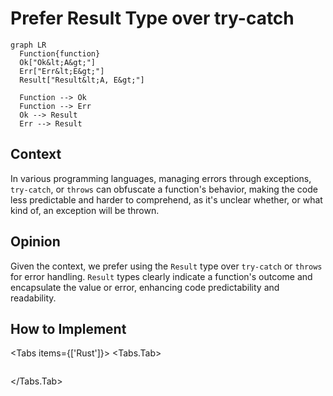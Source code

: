 
# Prefer Result Type over try-catch

```mermaid
graph LR
  Function{function}
  Ok["Ok&lt;A&gt;"]
  Err["Err&lt;E&gt;"]
  Result["Result&lt;A, E&gt;"]

  Function --> Ok
  Function --> Err
  Ok --> Result
  Err --> Result
```

## Context

In various programming languages, managing errors through exceptions, `try-catch`, or `throws` can obfuscate a function's behavior, making the code less predictable and harder to comprehend, as it's unclear whether, or what kind of, an exception will be thrown.

## Opinion

Given the context, we prefer using the `Result` type over `try-catch` or `throws` for error handling. `Result` types clearly indicate a function's outcome and encapsulate the value or error, enhancing code predictability and readability.

## How to Implement

<Tabs items={['Rust']}>
<Tabs.Tab>
```rust url=<rootDir>/domain/src/todolist_scalar.rs#L30-L36
```
</Tabs.Tab>
</Tabs>
